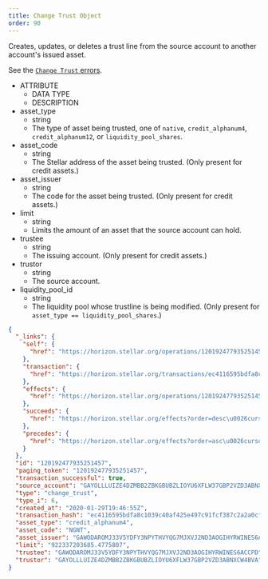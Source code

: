 ```yaml
---
title: Change Trust Object
order: 90
---
```



Creates, updates, or deletes a trust line from the source account to another account's issued asset.

See the [`Change Trust` errors](../../../errors/result-codes/operation-specific/change-trust.mdx).

<AttributeTable>

- ATTRIBUTE
  - DATA TYPE
  - DESCRIPTION
- asset_type
  - string
  - The type of asset being trusted, one of `native`, `credit_alphanum4`, `credit_alphanum12`, or `liquidity_pool_shares`.
- asset_code
  - string
  - The Stellar address of the asset being trusted. (Only present for credit assets.)
- asset_issuer
  - string
  - The code for the asset being trusted. (Only present for credit assets.)
- limit
  - string
  - Limits the amount of an asset that the source account can hold.
- trustee
  - string
  - The issuing account. (Only present for credit assets.)
- trustor
  - string
  - The source account.
- liquidity_pool_id
  - string
  - The liquidity pool whose trustline is being modified. (Only present for `asset_type == liquidity_pool_shares`.)

</AttributeTable>

<ExampleResponse>

```json
{
  "_links": {
    "self": {
      "href": "https://horizon.stellar.org/operations/120192477935251457"
    },
    "transaction": {
      "href": "https://horizon.stellar.org/transactions/ec4116595bdfa8c1039c40af425e497c91fcf387c2a2a0cfa1f3bf64733f1f23"
    },
    "effects": {
      "href": "https://horizon.stellar.org/operations/120192477935251457/effects"
    },
    "succeeds": {
      "href": "https://horizon.stellar.org/effects?order=desc\u0026cursor=120192477935251457"
    },
    "precedes": {
      "href": "https://horizon.stellar.org/effects?order=asc\u0026cursor=120192477935251457"
    }
  },
  "id": "120192477935251457",
  "paging_token": "120192477935251457",
  "transaction_successful": true,
  "source_account": "GAYOLLLUIZE4DZMBB2ZBKGBUBZLIOYU6XFLW37GBP2VZD3ABNXCW4BVA",
  "type": "change_trust",
  "type_i": 6,
  "created_at": "2020-01-29T19:46:55Z",
  "transaction_hash": "ec4116595bdfa8c1039c40af425e497c91fcf387c2a2a0cfa1f3bf64733f1f23",
  "asset_type": "credit_alphanum4",
  "asset_code": "NGNT",
  "asset_issuer": "GAWODAROMJ33V5YDFY3NPYTHVYQG7MJXVJ2ND3AOGIHYRWINES6ACCPD",
  "limit": "922337203685.4775807",
  "trustee": "GAWODAROMJ33V5YDFY3NPYTHVYQG7MJXVJ2ND3AOGIHYRWINES6ACCPD",
  "trustor": "GAYOLLLUIZE4DZMBB2ZBKGBUBZLIOYU6XFLW37GBP2VZD3ABNXCW4BVA"
}
```

</ExampleResponse>
